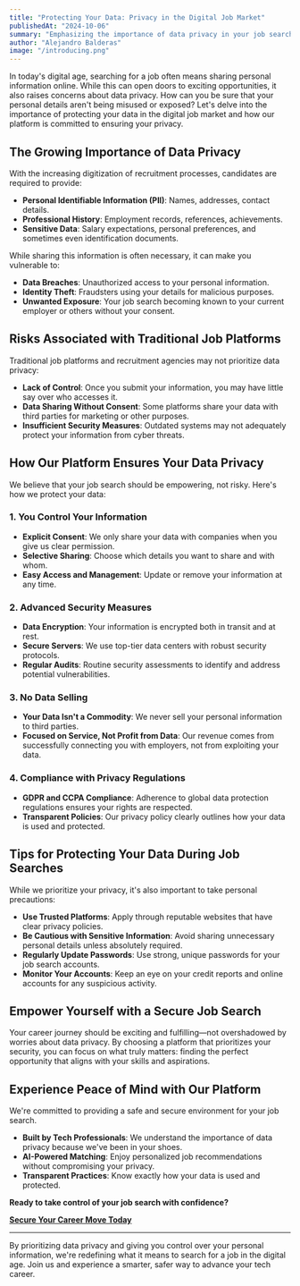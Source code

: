 ```yaml
---
title: "Protecting Your Data: Privacy in the Digital Job Market"
publishedAt: "2024-10-06"
summary: "Emphasizing the importance of data privacy in your job search and how our platform ensures your information remains secure."
author: "Alejandro Balderas"
image: "/introducing.png"
---
```


In today's digital age, searching for a job often means sharing personal information online. While this can open doors to exciting opportunities, it also raises concerns about data privacy. How can you be sure that your personal details aren't being misused or exposed? Let's delve into the importance of protecting your data in the digital job market and how our platform is committed to ensuring your privacy.

## The Growing Importance of Data Privacy

With the increasing digitization of recruitment processes, candidates are required to provide:

- **Personal Identifiable Information (PII)**: Names, addresses, contact details.
- **Professional History**: Employment records, references, achievements.
- **Sensitive Data**: Salary expectations, personal preferences, and sometimes even identification documents.

While sharing this information is often necessary, it can make you vulnerable to:

- **Data Breaches**: Unauthorized access to your personal information.
- **Identity Theft**: Fraudsters using your details for malicious purposes.
- **Unwanted Exposure**: Your job search becoming known to your current employer or others without your consent.

## Risks Associated with Traditional Job Platforms

Traditional job platforms and recruitment agencies may not prioritize data privacy:

- **Lack of Control**: Once you submit your information, you may have little say over who accesses it.
- **Data Sharing Without Consent**: Some platforms share your data with third parties for marketing or other purposes.
- **Insufficient Security Measures**: Outdated systems may not adequately protect your information from cyber threats.

## How Our Platform Ensures Your Data Privacy

We believe that your job search should be empowering, not risky. Here's how we protect your data:

### **1. You Control Your Information**

- **Explicit Consent**: We only share your data with companies when you give us clear permission.
- **Selective Sharing**: Choose which details you want to share and with whom.
- **Easy Access and Management**: Update or remove your information at any time.

### **2. Advanced Security Measures**

- **Data Encryption**: Your information is encrypted both in transit and at rest.
- **Secure Servers**: We use top-tier data centers with robust security protocols.
- **Regular Audits**: Routine security assessments to identify and address potential vulnerabilities.

### **3. No Data Selling**

- **Your Data Isn't a Commodity**: We never sell your personal information to third parties.
- **Focused on Service, Not Profit from Data**: Our revenue comes from successfully connecting you with employers, not from exploiting your data.

### **4. Compliance with Privacy Regulations**

- **GDPR and CCPA Compliance**: Adherence to global data protection regulations ensures your rights are respected.
- **Transparent Policies**: Our privacy policy clearly outlines how your data is used and protected.

## Tips for Protecting Your Data During Job Searches

While we prioritize your privacy, it's also important to take personal precautions:

- **Use Trusted Platforms**: Apply through reputable websites that have clear privacy policies.
- **Be Cautious with Sensitive Information**: Avoid sharing unnecessary personal details unless absolutely required.
- **Regularly Update Passwords**: Use strong, unique passwords for your job search accounts.
- **Monitor Your Accounts**: Keep an eye on your credit reports and online accounts for any suspicious activity.

## Empower Yourself with a Secure Job Search

Your career journey should be exciting and fulfilling—not overshadowed by worries about data privacy. By choosing a platform that prioritizes your security, you can focus on what truly matters: finding the perfect opportunity that aligns with your skills and aspirations.

## Experience Peace of Mind with Our Platform

We're committed to providing a safe and secure environment for your job search.

- **Built by Tech Professionals**: We understand the importance of data privacy because we've been in your shoes.
- **AI-Powered Matching**: Enjoy personalized job recommendations without compromising your privacy.
- **Transparent Practices**: Know exactly how your data is used and protected.

**Ready to take control of your job search with confidence?**

**[Secure Your Career Move Today](/sign-up)**

---

By prioritizing data privacy and giving you control over your personal information, we're redefining what it means to search for a job in the digital age. Join us and experience a smarter, safer way to advance your tech career.